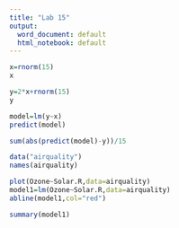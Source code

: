 ```yaml
---
title: "Lab 15"
output:
  word_document: default
  html_notebook: default
---
```


```r
x=rnorm(15)
x
```
```r
y=2*x+rnorm(15)
y
```
```r
model=lm(y~x)
predict(model)
```
```r
sum(abs(predict(model)-y))/15
```
```r
data("airquality")
names(airquality)
```
```r
plot(Ozone~Solar.R,data=airquality)
model1=lm(Ozone~Solar.R,data=airquality)
abline(model1,col="red")
```
```r
summary(model1)
```

